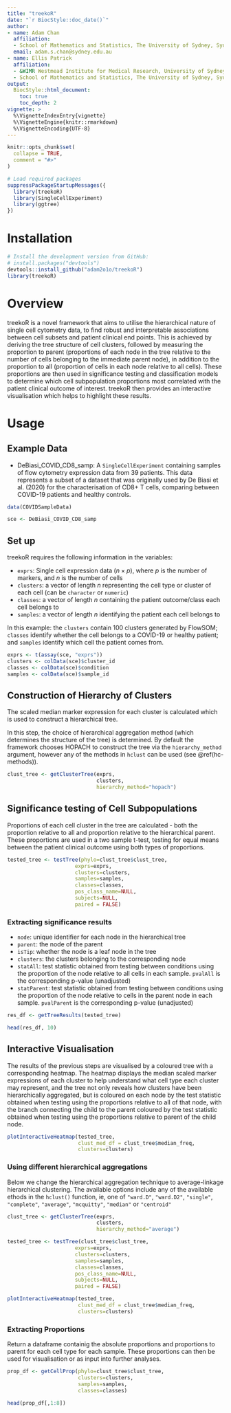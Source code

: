 ```yaml
---
title: "treekoR"
date: "`r BiocStyle::doc_date()`"
author:
- name: Adam Chan
  affiliation:  
  - School of Mathematics and Statistics, The University of Sydney, Sydney, New South Wales, Australia
  email: adam.s.chan@sydney.edu.au
- name: Ellis Patrick
  affiliation:
  - &WIMR Westmead Institute for Medical Research, University of Sydney, Australia
  - School of Mathematics and Statistics, The University of Sydney, Sydney, New South Wales, Australia
output:
  BiocStyle::html_document:
    toc: true
    toc_depth: 2
vignette: >
  %\VignetteIndexEntry{vignette}
  %\VignetteEngine{knitr::rmarkdown}
  %\VignetteEncoding{UTF-8}
---
```


```r
knitr::opts_chunk$set(
  collapse = TRUE,
  comment = "#>"
)
```

```r
# Load required packages
suppressPackageStartupMessages({
  library(treekoR)
  library(SingleCellExperiment)
  library(ggtree)
})
```

# Installation
```r
# Install the development version from GitHub:
# install.packages("devtools")
devtools::install_github("adam2o1o/treekoR")
library(treekoR)
```

# Overview
treekoR is a novel framework that aims to utilise the hierarchical nature of single cell cytometry data, to find robust and interpretable associations between cell subsets and patient clinical end points. This is achieved by deriving the tree structure of cell clusters, followed by measuring the proportion to parent (proportions of each node in the tree relative to the number of cells belonging to the immediate parent node), in addition to the proportion to all (proportion of cells in each node relative to all cells). These proportions are then used in significance testing and classification models to determine which cell subpopulation proportions most correlated with the patient clinical outcome of interest. treekoR then provides an interactive visualisation which helps to highlight these results.

# Usage
## Example Data
- DeBiasi_COVID_CD8_samp:
A `SingleCellExperiment` containing samples of flow cytometry expression data from 39 patients. This data represents a subset of a dataset that was originally used by De Biasi et al. (2020) for the characterisation of CD8+ T cells, comparing between COVID-19 patients and healthy controls.

```r
data(COVIDSampleData)

sce <- DeBiasi_COVID_CD8_samp
```

## Set up
treekoR requires the following information in the variables:

- `exprs`: Single cell expression data ($n \times p$), where $p$ is the number of markers, and $n$ is the number of cells 
- `clusters`: a vector of length $n$ representing the cell type or cluster of each cell (can be `character` or `numeric`)
- `classes`: a vector of length $n$ containing the patient outcome/class each cell belongs to
- `samples`: a vector of length $n$ identifying the patient each cell belongs to

In this example: the `clusters` contain 100 clusters generated by FlowSOM; `classes` identify whether the cell belongs to a COVID-19 or healthy patient; and `samples` identify which cell the patient comes from.

```r
exprs <- t(assay(sce, "exprs"))
clusters <- colData(sce)$cluster_id
classes <- colData(sce)$condition
samples <- colData(sce)$sample_id
```


## Construction of Hierarchy of Clusters

The scaled median marker expression for each cluster is calculated which is used to construct a hierarchical tree. 

In this step, the choice of hierarchical aggregation method (which determines the structure of the tree) is determined. By default the framework chooses HOPACH to construct the tree via the `hierarchy_method` argument, however any of the methods in `hclust` can be used (see \@ref(hc-methods)).

```r
clust_tree <- getClusterTree(exprs,
                             clusters,
                             hierarchy_method="hopach")
```

## Significance testing of Cell Subpopulations

Proportions of each cell cluster in the tree are calculated - both the proportion relative to all and proportion relative to the hierarchical parent. These proportions are used in a two sample t-test, testing for equal means between the patient clinical outcome using both types of proportions.

```r
tested_tree <- testTree(phylo=clust_tree$clust_tree,
                      exprs=exprs,
                      clusters=clusters,
                      samples=samples,
                      classes=classes,
                      pos_class_name=NULL,
                      subjects=NULL,
                      paired = FALSE)
```

### Extracting significance results

- `node`: unique identifier for each node in the hierarchical tree
- `parent`: the node of the parent
- `isTip`: whether the node is a leaf node in the tree
- `clusters`: the clusters belonging to the corresponding node
- `statAll`: test statistic obtained from testing between conditions using the proportion of the node relative to all cells in each sample. `pvalAll` is the corresponding p-value (unadjusted)
- `statParent`: test statistic obtained from testing between conditions using the proportion of the node relative to cells in the parent node in each sample. `pvalParent` is the corresponding p-value (unadjusted)


```r
res_df <- getTreeResults(tested_tree)

head(res_df, 10)
```


## Interactive Visualisation

The results of the previous steps are visualised by a coloured tree with a corresponding heatmap. The heatmap displays the median scaled marker expressions of each cluster to help understand what cell type each cluster may represent, and the tree not only reveals how clusters have been hierarchically aggregated, but is coloured on each node by the test statistic obtained when testing using the proportions relative to all of that node, with the branch connecting the child to the parent coloured by the test statistic obtained when testing using the proportions relative to parent of the child node. 


```r
plotInteractiveHeatmap(tested_tree,
                       clust_med_df = clust_tree$median_freq,
                       clusters=clusters)
```

### Using different hierarchical aggregations {#hc-methods}

Below we change the hierarchical aggregation technique to average-linkage hierarchical clustering.
The available options include any of the available ethods in the `hclust()` function, ie, one of `"ward.D"`, `"ward.D2"`, `"single"`, `"complete"`, `"average"`, `"mcquitty"`, `"median"` or `"centroid"`

```r
clust_tree <- getClusterTree(exprs,
                             clusters,
                             hierarchy_method="average")

tested_tree <- testTree(clust_tree$clust_tree,
                      exprs=exprs,
                      clusters=clusters,
                      samples=samples,
                      classes=classes,
                      pos_class_name=NULL,
                      subjects=NULL,
                      paired = FALSE)

plotInteractiveHeatmap(tested_tree,
                       clust_med_df = clust_tree$median_freq,
                       clusters=clusters)
```


### Extracting Proportions
Return a dataframe containig the absolute proportions and proportions to parent for each cell type for each sample. These proportions can then be used for visualisation or as input into further analyses.
```r
prop_df <- getCellProp(phylo=clust_tree$clust_tree,
                       clusters=clusters,
                       samples=samples,
                       classes=classes)

head(prop_df[,1:8])
```

